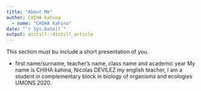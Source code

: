 ```yaml
---
title: "About Me"
author: CHIHA kahina
  - name: "CHIHA Kahina" 
date: "`r Sys.Date()`"
output: distill::distill_article
---
```


This section must bu include a short presentation of you.

- first name/surname, teacher’s name, class name and academic year
My name is CHIHA kahina, Nicolas DEVILEZ my english teacher, 
I am a student in complementary block in biology of organisms and ecologies UMONS 2020.
